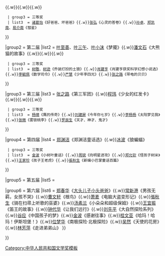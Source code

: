 {{Navbox
|title= [[宋庆龄儿童文学奖]]
|name= 宋庆龄儿童文学奖
|image = 
|imageleft = 
|state = {{{state<includeonly>|collapsed</includeonly>}}}
|titlestyle = background:yellow
|group1 = 第一届
|list1 = {{Navbox subgroup
  | group1 = 一等奖
  | list1  = 无
  | group2 = 二等奖
  | list2  = [[楚雪]]、[[战楠]]《寻找回来的世界》{{.w}}[[戚君]]《一群小好汉》{{.w}}{{.w}}{{.w}}{{.w}}
  | group3 = 三等奖
  | list3  = [[诸葛怡]]《好爸爸、坏爸爸》{{.w}}[[张弘 (儿童文学作家)|张弘]]《心灵的答卷》{{.w}}[[孙卓]]、[[郑凯南]]、[[易介南]]《彗星》
}}

|group2 = 第二届
|list2 =  {{Navbox subgroup
  | group1 = 一等奖
  | list1  = 无
  | group2 = 二等奖
  | list2  = [[郑文光]]《神翼》{{.w}}[[叶至善]]、[[叶三午]]、[[叶小沫]]《梦魇》{{.w}}[[潘文石]]《大熊猫的故事》{{.w}}{{.w}}{{.w}}
  | group3 = 三等奖
  | list3  = [[树敬]]、[[树逊]]《乔装打扮的土狼》{{.w}}[[肖建亨]]《肖建亨获奖科学幻想小说选》{{.w}}[[李毓佩]]《数学司令》{{.w}}[[严慧]]《少年李四光》{{.w}}[[张之路]]《带电的贝贝》
}}

|group3 = 第三届
|list3 =  {{Navbox subgroup
  | group1 = 一等奖
  | list1  = [[曹文轩]]《山羊不吃天堂草》
  | group2 = 二等奖
  | list2  = [[李潼]]《少年噶玛兰》{{.w}}[[张之路]]《第三军团》{{.w}}[[程玮]]《少女的红发卡》{{.w}}{{.w}}{{.w}}
  | group3 = 三等奖
  | list3  = [[杨啸]]《鹰的传奇》{{.w}}[[刘建屏]]《今年你七岁》{{.w}}[[李杨杨]]《太阳梦见我》{{.w}}[[张效|张微]]《雾锁桃李》{{.w}}[[罗辰生]]《天才、神才、鬼才》
}}

|group4 = 第四届
|list4 =  {{Navbox subgroup
  | group1 = 一等奖
  | list1  = [[孙幼军]]《怪老头》
  | group2 = 二等奖
  | list2  = [[吴梦起]]《吴梦起童话选》{{.w}}[[郑渊洁]]《郑渊洁童话选》{{.w}}[[冰波]]《狼蝙蝠》
  | group3 = 三等奖
  | list3  = [[金波 (作家)|金波]]《小树叶童话》{{.w}}[[周锐 (作家)|周锐]]《向明星进攻》{{.w}}[[郑允钦]]《怪孩子树米》{{.w}}[[王家珍]]《孩子王老虎》{{.w}}[[張秋生]]《新编小巴掌童话百篇》
}}

|group5 = 第五届
|list5 =  {{Navbox subgroup
  | group1 = 小说
  | list1  = [[曹文轩]]《草房子》
  | group2 = 童话
  | list2  = [[班马]]《绿人》
  | group3 = 幼儿文学
  | list3  = [[葛冰]]《梅花鹿的角树》
}}

|group6 = 第六届
|list6 =  {{Navbox subgroup
  | group1 = 小说
  | list1  = [[彭学军]]《你是我的妹》
  | group2 = 童话
  | list2  = [[常星儿]]《吹口琴的小野兔阿洛兹》
  | group3 = 科学
  | list3  = [[张之路]]《非法智慧》
  | group4 = 佳作奖
  | list4  = [[秦文君]]《天棠街3号》{{.w}}[[郑春华]]《[[大头儿子小头爸爸]]》{{.w}}[[常新港]]《男孩无羁，女孩不哭》{{.w}}[[曹文轩]]《根鸟》{{.w}}[[萧袤]]《电脑大盗变形记》{{.w}}[[張秋生]]《骑在扫帚上听歌的巫婆》{{.w}}[[汤素兰]]《小朵朵和超级保姆》{{.w}}[[王宜振]]《笛王的故事》{{.w}}[[钟代华]]《让我们远行》{{.w}}[[刘先平]]《大自然探险系列》{{.w}}[[谷应]]《中国孩子的梦》{{.w}}[[金波 (作家)|金波]]《感谢往事》{{.w}}[[桂文亚]]《哈玛！哈玛！伊斯坦堡！》{{.w}}[[位梦华]]《南极探险·北极探险》{{.w}}[[吴然]]《天使的花房》{{.w}}[[林芳萍]]《走进弟弟山》
}}

}}
<noinclude>
[[Category:中华人民共和国文学奖模板]]
</noinclude>